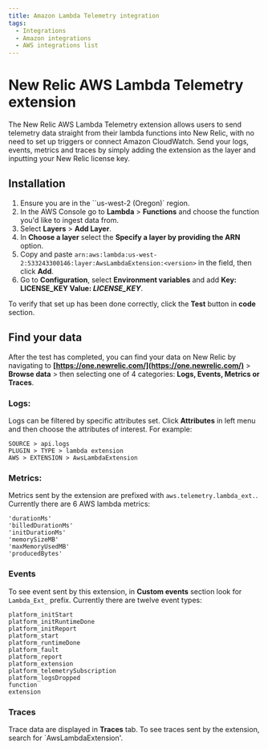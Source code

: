 ```yaml
---
title: Amazon Lambda Telemetry integration
tags:
  - Integrations
  - Amazon integrations
  - AWS integrations list
---
```


 # New Relic AWS Lambda Telemetry extension

The New Relic AWS Lambda Telemetry extension allows users to send telemetry data straight from their lambda functions into New Relic, with no need to set up triggers or connect Amazon CloudWatch. Send your logs, events, metrics and traces by simply adding the extension as the layer and inputting your New Relic license key.

## Installation

1. Ensure you are in the ``us-west-2 (Oregon)` region.
2. In the AWS Console go to **Lambda** > **Functions** and choose the function you'd like to ingest data from.
3. Select **Layers** > **Add Layer**.
4. In **Choose a layer** select the **Specify a layer by providing the ARN** option.
5. Copy and paste `arn:aws:lambda:us-west-2:533243300146:layer:AwsLambdaExtension:<version>` in the field, then click **Add**.
6. Go to **Configuration**, select **Environment variables** and add **Key: LICENSE_KEY  Value: <var>LICENSE_KEY</var>**. 

To verify that set up has been done correctly, click the **Test** button in **code** section. 

## Find your data

After the test has completed, you can find your data on New Relic by navigating to **[https://one.newrelic.com/](https://one.newrelic.com/)** > **Browse data** > then selecting one of 4 categories: **Logs, Events, Metrics or Traces**.

### Logs:

Logs can be filtered by specific attributes set. Click **Attributes** in left menu and then choose the attributes of interest. For example:

```
SOURCE > api.logs
PLUGIN > TYPE > lambda extension
AWS > EXTENSION > AwsLambdaExtension
```

### Metrics:

Metrics sent by the extension are prefixed with `aws.telemetry.lambda_ext.`. Currently there are 6 AWS lambda metrics:

```
'durationMs'
'billedDurationMs'
'initDurationMs'
'memorySizeMB'
'maxMemoryUsedMB'
'producedBytes'
```

### Events

To see event sent by this extension, in **Custom events** section look for `Lambda_Ext_` prefix. Currently there are twelve event types:

```
platform_initStart
platform_initRuntimeDone
platform_initReport
platform_start
platform_runtimeDone
platform_fault
platform_report
platform_extension
platform_telemetrySubscription
platform_logsDropped
function
extension
```

### Traces

Trace data are displayed in **Traces** tab. To see traces sent by the extension, search for `AwsLambdaExtension'.
